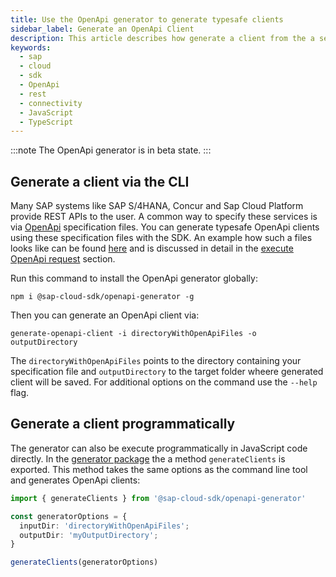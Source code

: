 ```yaml
---
title: Use the OpenApi generator to generate typesafe clients
sidebar_label: Generate an OpenApi Client
description: This article describes how generate a client from the a service definition and how to use the client.
keywords:
  - sap
  - cloud
  - sdk
  - OpenApi
  - rest
  - connectivity
  - JavaScript
  - TypeScript
---
```



:::note
The OpenApi generator is in beta state.
:::

## Generate a client via the CLI

Many SAP systems like SAP S/4HANA, Concur and Sap Cloud Platform provide REST APIs to the user.
A common way to specify these services is via [OpenApi](../overview) specification files.
You can generate typesafe OpenApi clients using these specification files with the SDK.
An example how such a files looks like can be found [here](https://github.com/SAP/cloud-sdk-js/blob/main/test-resources/rest-service-specs/test-service.json) and is discussed in detail in the [execute OpenApi request](./execute-openapi-request) section.

Run this command to install the OpenApi generator globally:

```
npm i @sap-cloud-sdk/openapi-generator -g
```

Then you can generate an OpenApi client via:

```
generate-openapi-client -i directoryWithOpenApiFiles -o outputDirectory
```

The `directoryWithOpenApiFiles` points to the directory containing your specification file and `outputDirectory` to the target folder wheere generated client will be saved.
For additional options on the command use the `--help` flag.

## Generate a client programmatically

The generator can also be execute programmatically in JavaScript code directly.
In the [generator package](https://github.com/SAP/cloud-sdk-js/tree/main/packages/openapi-generator) the a method `generateClients` is exported.
This method takes the same options as the command line tool and generates OpenApi clients:

```ts
import { generateClients } from '@sap-cloud-sdk/openapi-generator'

const generatorOptions = {
  inputDir: 'directoryWithOpenApiFiles';
  outputDir: 'myOutputDirectory';
}

generateClients(generatorOptions)
```
